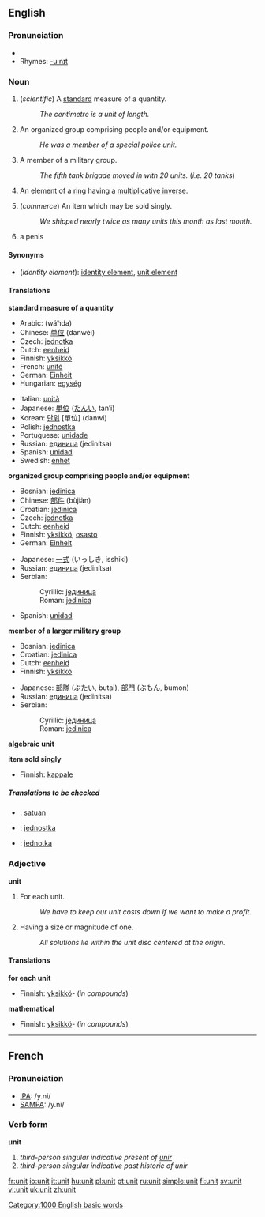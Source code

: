 ==English==

===Pronunciation===
*{{audio|en-us-unit.ogg|Audio (US)}}
*Rhymes: [[Rhymes:English:-uːnɪt|-uːnɪt]]

===Noun===
{{en-noun}}

#(''scientific'') A [[standard]] measure of a quantity.
#:''The centimetre is a unit of length.''
#An organized group comprising people and/or equipment.
#:''He was a member of a special police unit.''
# {{military}} A member of a military group.
#:''The fifth tank brigade moved in with 20 units.'' (''i.e. 20 tanks'')
# {{algebra}} An element of a [[ring]] having a [[multiplicative inverse]].
# (''commerce'') An item which may be sold singly.
#: ''We shipped nearly twice as many units this month as last month.''
# a penis

====Synonyms====
*(''identity element''): [[identity element]], [[unit element]]

====Translations====
'''standard measure of a quantity'''
{{top}}
*Arabic: {{ARchar|[[وحدة]]}} (wáħda) {{f}}
*Chinese: [[单位]] (dānwèi)
*Czech: [[jednotka]]
*Dutch: [[eenheid]] {{f}}
*Finnish: [[yksikkö]]
*French: [[unité]] {{f}}
*German: [[Einheit]] {{f}}
*Hungarian: [[egység]]
{{mid}}
*Italian: [[unità]] {{f}}
*Japanese: [[単位]] ([[たんい]], tan’i)
*Korean: [[단위]] [單位] (danwi)
*Polish: [[jednostka]] {{f}}
*Portuguese: [[unidade]] {{f}}
*Russian: [[единица]] (jedinítsa) {{f}}
*Spanish: [[unidad]] {{f}}
*Swedish: [[enhet]]
{{bottom}}

'''organized group comprising people and/or equipment'''
{{top}}
*Bosnian: [[jedinica#Bosnian|jedinica]] {{f}}
*Chinese: [[部件]] (bùjiàn)
*Croatian: [[jedinica#Croatian|jedinica]] {{f}}
*Czech: [[jednotka]]
*Dutch: [[eenheid]] {{f}}
*Finnish: [[yksikkö]], [[osasto]]
*German: [[Einheit]] {{f}}
{{mid}}
*Japanese: [[一式]] (いっしき, isshiki)
*Russian: [[единица]] (jedinítsa) {{f}}
*Serbian:
*:Cyrillic: [[јединица#Serbian|јединица]] {{f}}
*:Roman: [[jedinica#Serbian|jedinica]] {{f}}
*Spanish: [[unidad]] {{f}}
{{bottom}}

'''member of a larger military group'''
{{top}}
*Bosnian: [[jedinica#Bosnian|jedinica]] {{f}}
*Croatian: [[jedinica#Croatian|jedinica]] {{f}}
*Dutch: [[eenheid]] {{f}}
*Finnish: [[yksikkö]]
{{mid}}
*Japanese: [[部隊]] (ぶたい, butai), [[部門]] (ぶもん, bumon)
*Russian: [[единица]] (jedinítsa) {{f}}
*Serbian:
*:Cyrillic: [[јединица#Serbian|јединица]] {{f}}
*:Roman: [[jedinica#Serbian|jedinica]] {{f}}
{{bottom}}

'''algebraic unit'''
{{top}}
{{mid}}
{{bottom}}

'''item sold singly'''
{{top}}
*Finnish: [[kappale]]
{{mid}}
{{bottom}}

=====Translations to be checked=====
{{checktrans}}
*{{ttbc|Indonesian}}: [[satuan]]
*{{ttbc|Polish}}: [[jednostka]] {{f}}
*{{ttbc|Slovak}}: [[jednotka]] {{f}}

===Adjective===
'''unit''' {{notcomp}}

# For each unit.
#: ''We have to keep our unit costs down if we want to make a profit.''
# {{math}} Having a size or magnitude of one.
#: ''All solutions lie within the unit disc centered at the origin.''

====Translations====
'''for each unit'''
{{top}}
*Finnish: [[yksikkö]]- (''in compounds'')
{{mid}}
{{bottom}}

'''mathematical'''
{{top}}
*Finnish: [[yksikkö]]- (''in compounds'')
{{mid}}
{{bottom}}

----

==French==

===Pronunciation===
*[[w:IPA|IPA]]: /y.ni/
*[[w:SAMPA|SAMPA]]: /y.ni/

===Verb form===
'''unit'''

# ''third-person singular indicative present of [[unir]]''
# ''third-person singular indicative past historic of unir''

[[Category:1000 English basic words]]

[[fr:unit]]
[[io:unit]]
[[it:unit]]
[[hu:unit]]
[[pl:unit]]
[[pt:unit]]
[[ru:unit]]
[[simple:unit]]
[[fi:unit]]
[[sv:unit]]
[[vi:unit]]
[[uk:unit]]
[[zh:unit]]